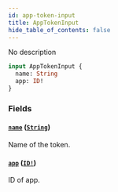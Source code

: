 ```yaml
---
id: app-token-input
title: AppTokenInput
hide_table_of_contents: false
---
```


No description

```graphql
input AppTokenInput {
  name: String
  app: ID!
}
```

### Fields

#### [`name`](#) ([`String`](../../../developer/api-reference/scalars/string))

Name of the token.

#### [`app`](#) ([`ID!`](../../../developer/api-reference/scalars/id))

ID of app.
